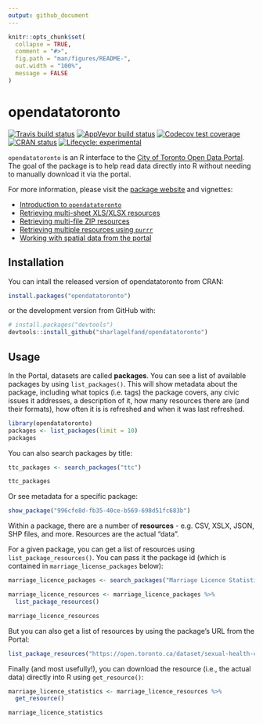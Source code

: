 ```yaml
---
output: github_document
---
```


<!-- README.md is generated from README.Rmd. Please edit that file -->

```r
knitr::opts_chunk$set(
  collapse = TRUE,
  comment = "#>",
  fig.path = "man/figures/README-",
  out.width = "100%",
  message = FALSE
)
```
# opendatatoronto

<!-- badges: start -->
[![Travis build status](https://travis-ci.org/sharlagelfand/opendatatoronto.svg?branch=master)](https://travis-ci.org/sharlagelfand/opendatatoronto)
[![AppVeyor build status](https://ci.appveyor.com/api/projects/status/github/sharlagelfand/opendatatoronto?branch=master&svg=true)](https://ci.appveyor.com/project/sharlagelfand/opendatatoronto)
[![Codecov test coverage](https://codecov.io/gh/sharlagelfand/opendatatoronto/branch/master/graph/badge.svg)](https://codecov.io/gh/sharlagelfand/opendatatoronto?branch=master)
[![CRAN status](https://www.r-pkg.org/badges/version/opendatatoronto)](https://cran.r-project.org/package=opendatatoronto)
[![Lifecycle: experimental](https://img.shields.io/badge/lifecycle-maturing-blue.svg)](https://www.tidyverse.org/lifecycle/#experimental)
<!-- badges: end -->

`opendatatoronto` is an R interface to the [City of Toronto Open Data Portal](https://portal0.cf.opendata.inter.sandbox-toronto.ca/). The goal of the package is to help read data directly into R without needing to manually download it via the portal. 

For more information, please visit the [package website](https://sharlagelfand.github.io/opendatatoronto/) and vignettes:

* [Introduction to `opendatatoronto`](https://sharlagelfand.github.io/opendatatoronto/articles/opendatatoronto.html)
* [Retrieving multi-sheet XLS/XLSX resources](https://sharlagelfand.github.io/opendatatoronto/articles/multisheet_resources.html)
* [Retrieving multi-file ZIP resources](https://sharlagelfand.github.io/opendatatoronto/articles/multifile_zip_resources.html)
* [Retrieving multiple resources using `purrr`](https://sharlagelfand.github.io/opendatatoronto/articles/multiple_resources_purrr.html)
* [Working with spatial data from the portal](https://sharlagelfand.github.io/opendatatoronto/articles/spatial_data.html)

## Installation

You can intall the released version of opendatatoronto from CRAN:

```r
install.packages("opendatatoronto")
```

or the development version from GitHub with:

``` r
# install.packages("devtools")
devtools::install_github("sharlagelfand/opendatatoronto")
```

## Usage

In the Portal, datasets are called **packages**. You can see a list of available packages by using `list_packages()`. This will show metadata about the package, including what topics (i.e. tags) the package covers, any civic issues it addresses, a description of it, how many resources there are (and their formats), how often it is is refreshed and when it was last refreshed.

```r
library(opendatatoronto)
packages <- list_packages(limit = 10)
packages
```

You can also search packages by title:

```r
ttc_packages <- search_packages("ttc")

ttc_packages
```

Or see metadata for a specific package:

```r
show_package("996cfe8d-fb35-40ce-b569-698d51fc683b")
```

Within a package, there are a number of **resources** - e.g. CSV, XSLX, JSON, SHP files, and more. Resources are the actual "data".

For a given package, you can get a list of resources using `list_package_resources()`. You can pass it the package id (which is contained in `marriage_license_packages` below):

```r
marriage_licence_packages <- search_packages("Marriage Licence Statistics")

marriage_licence_resources <- marriage_licence_packages %>%
  list_package_resources()

marriage_licence_resources
```

But you can also get a list of resources by using the package's URL from the Portal:

```r
list_package_resources("https://open.toronto.ca/dataset/sexual-health-clinic-locations-hours-and-services/")
```

Finally (and most usefully!), you can download the resource (i.e., the actual data) directly into R using `get_resource()`:

```r
marriage_licence_statistics <- marriage_licence_resources %>%
  get_resource()

marriage_licence_statistics
```
